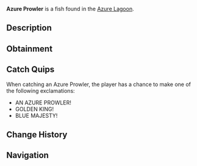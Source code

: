 {{FishInfobox
|image          = Azure Prowler.png
|rarity         = Legendary
|sea            = Second Sea
|location       = [[Azure Lagoon]]
|sublocation    = 
|sources        = Fishing Rod
|radar_location = 
|prog_speed     = -65
|xp             = 905
|weather        = Clear
|time           = Night
|season         = Autumn
|bait           = Mist Worms
|base_weight    = 240
|base_value     = 1750
|weight_range   = 144
|base_chance    = 32
|base_resil     = 6
}}
'''Azure Prowler''' is a {{Rarity|Legendary}} fish found in the [[Azure Lagoon]].

== Description ==
{{Description|A blue fish with golden fins, prowling the lagoon with regal grace.|Bestiary Entry}}

== Obtainment ==
{{Description|It hunts under the clear dusk’s glow.|Bestiary Hint}}
{{Fish Availability|
Azure Lagoon
|top_rods      = 
Free Spirit Rod\141030.59\295635.46;
Krampus's Rod\135460.09\194793;
Great Rod of Oscar\130515.52\222651.07;
Magma Rod\126835.8\197039.97;
Frostfire Rod\126511.36\138439.94;
Adventurer's Rod\90074.26\317633.36;
Firefly Rod\103026.44\283971.28;
Azure Of Lagoon\119932.16\260618.3;
Wildflower Rod\97769.8\257464.91;
Buddy Bond Rod\58303.33\142560.64;
Fungal Rod\55058.49\205655.18;
Antler Rod\52641.05\196625.52;
Astralhook Rod\124532.58\232409.67;
Steady Rod\117329.09\128391.88;
Blazebringer Rod\100923.18\204519.41;
Verdant Shear Rod\93584.95\193080;
Trident Rod\85752.58\169097.3;
Seraphic Rod\64857.17\133810.2;
Ethereal Prism Rod\64183.21\131972.7;
No-Life Rod\62806.62\134360.04;
Challenger's Rod\60284.75\128429.17;
Rod Of The Forgotten Fang\59049.12\122302.52;
Rod Of The Exalted One\57966.05\118155.68;
Rod Of The Depths\55776.61\116904;
Depthseeker Rod\54894.77\121039.88;
Volcanic Rod\53566.56\116059.91;
Avalanche Rod\53256.53\117637.94;
Zeus Rod\52848.51\114504.15
|recommended   = Free Spirit Rod
}}

== Catch Quips ==
When catching an Azure Prowler, the player has a chance to make one of the following exclamations:
* AN AZURE PROWLER!
* GOLDEN KING!
* BLUE MAJESTY!

== Change History ==
{{Change History|{{subst:Current Version}}}}

== Navigation ==
{{Fish Navbox|Azure Lagoon}}